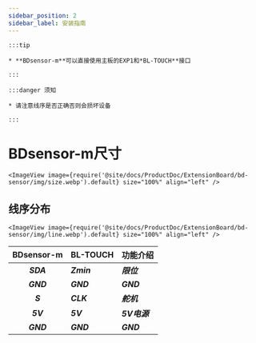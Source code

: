 ```yaml
---
sidebar_position: 2
sidebar_label: 安装指南
---
```




    :::tip

    * **BDsensor-m**可以直接使用主板的EXP1和*BL-TOUCH**接口

    :::

    :::danger 须知

    * 请注意线序是否正确否则会损坏设备

    :::

# BDsensor-m尺寸


    <ImageView image={require('@site/docs/ProductDoc/ExtensionBoard/bd-sensor/img/size.webp').default} size="100%" align="left" />

## 线序分布

    <ImageView image={require('@site/docs/ProductDoc/ExtensionBoard/bd-sensor/img/line.webp').default} size="100%" align="left" />

|      BDsensor-m    |  BL-TOUCH  |  功能介绍 |
| :---------------: | :--------- |:--------- |
|    ***SDA***    | ***Zmin*** | ***限位***  |
|    ***GND***    | ***GND***  | ***GND*** |
|    ***S***      | ***CLK***  | ***舵机***  |
|    ***5V***     | ***5V***   | ***5V电源***  |
|    ***GND***    | ***GND***  | ***GND***  |



